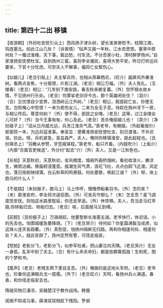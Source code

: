 ```yaml
---
---
---
```

title: 第四十二出 移镇
---

【夜游朝】〔外扮杜安抚引众上〕西风扬子津头树，望长淮渺渺愁予。枕障江南，钩连塞北。如此江山几处？〔诉衷情〕“砧声又报一年秋。江水去悠悠。塞草中原何处？一雁过淮楼。天下事，鬓边愁，付东流。不分吾家小杜，清时醉梦扬州。”自家淮扬安抚使杜宝。自到扬州三载，虽则李全骚扰，喜得大势平安。昨日打听边兵要来，下官十分忧虑。可奈夫人不解事，偏将亡女絮伤心。

【似娘儿】〔老旦引贴上〕夫主挈兵符，也相从燕幕栖迟，〔叹介〕画屏风外秦淮树。看两点金焦，十分眉恨，片影江湖。〔老旦〕相公万福。〔外〕夫人免礼。〔玉楼春〕〔老旦〕相公：“几年别下南安路，春去秋来朝复暮。〔外〕空怀锦水故乡情，不见扬州行乐处。〔老旦〕你摩挲老剑评今古，那个英雄闲处住？〔泪介〕〔合〕忘忧恨自少宜男，泪洒岭云江外树。”〔老旦〕相公，我提起亡女，你便无言。岂知俺心中愁恨！一来为若伤女儿，二来为全无子息。待趁在扬州寻下一房，与相公传后。尊意何如？〔外〕使不得，部民之女哩。〔老旦〕这等，过江金陵女儿可好？〔外〕当今王事匆匆，何心及此。〔老旦〕苦杀俺丽娘儿也！〔哭介〕〔净扮报子上〕“诏从日月威光远，兵洗江淮杀气高。”禀老爷，有朝报。〔外起看报价〕枢密院一本，为边兵寇淮事。奉圣旨：便著淮扬安抚使杜宝，刻日渡淮。不许迟误。钦此。呀，兵机紧急，圣旨森严。夫人，俺同你移镇淮安，就此起程也。〔丑扮驿丞上〕“羽檄从参赞，牙签报驿程。”禀老爷，船只齐备。〔内鼓吹介〕〔上船介〕〔内禀“合属官吏候送”，外分付“起去”介〕〔外〕夫人，又是一江秋色也。

【长拍】天意秋初，天意秋初，金风微度，城阙外画桥烟树。看初收泼火，嫩凉生，微雨沾裾。移画舸浸蓬壶。报潮生风气肃，浪花飞吐，点点白鸥飞近渡。风定也，落日摇帆映绿蒲，白云秋窣的鸣箫鼓。何处菱歌，唤起江湖？〔外〕呀，岸上跑马的什么人？

【不是路】〔末扮报子，跑马上〕马上传呼，慢橹停船看羽书。〔外〕怎的来？〔末〕那淮安府，李全将次逞狂图。〔外〕可发兵守御么？〔末〕怎支吾？星飞调度恁安抚。则怕这水路里耽延，你还走旱途。〔外〕休惊惧。夫人，吾当走马红亭路;你转船归去、转船归去。〔老旦〕咳，后面报马又到哩。

【前腔】〔丑扮报子上〕万骑胡奴，他要堑断长淮塞五湖。老爷快行，休迟误。小的先去也。怕围城缓急要降胡。〔下〕〔老旦哭介〕待何如？你星霜满鬓当戎虏，似这烽火连天各路衢。〔外〕真愁促，怕扬州隔断无归路。再和你相逢何处、相逢何处？夫人，就此告辞了。扬州定然有警，可径走临安。

【短拍】老影分飞，老影分飞，似参军杜甫，把山妻泣向天隅。〔老旦哭介〕无女一身孤，乱军中别了夫主。〔合〕有什么命夫命妇，都是些鳏寡孤独！生和死，图的个梦和书。

【尾声】〔老旦〕老残生两下里自支吾。〔外〕俺做的是这地头军府。〔老旦〕老爷也，珍重你这满眼兵戈一腐儒。〔外下〕〔老旦叹介〕天呵，看扬州兵火满道。春香，和你径走临安去也。

隋堤风物已凄凉，吴融楚汉宁教作战场。韩偓

闺阁不知戎马事，薛涛双双相趁下残阳。罗邺

